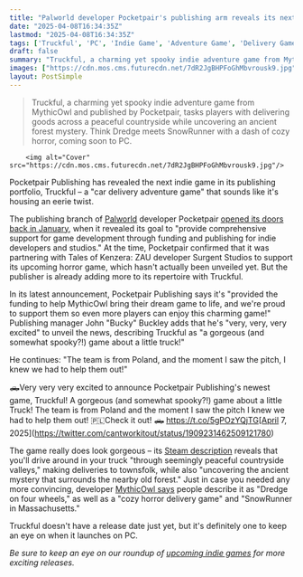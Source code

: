 ```yaml
---
title: "Palworld developer Pocketpair's publishing arm reveals its next game – a 'gorgeous (and somewhat spooky?!)' truck adventure with a 'small town mystery'"
date: "2025-04-08T16:34:35Z"
lastmod: "2025-04-08T16:34:35Z"
tags: ['Truckful', 'PC', 'Indie Game', 'Adventure Game', 'Delivery Game', 'Horror Game', 'Cozy Game']
draft: false
summary: "Truckful, a charming yet spooky indie adventure game from MythicOwl and published by Pocketpair,  tasks players with delivering goods across a peaceful countryside while uncovering an ancient forest mystery.  Think Dredge meets SnowRunner with a dash of cozy horror, coming soon to PC."
images: ["https://cdn.mos.cms.futurecdn.net/7dR2JgBHPFoGhMbvrousk9.jpg"]
layout: PostSimple
---
```

> Truckful, a charming yet spooky indie adventure game from MythicOwl and published by Pocketpair,  tasks players with delivering goods across a peaceful countryside while uncovering an ancient forest mystery.  Think Dredge meets SnowRunner with a dash of cozy horror, coming soon to PC.


        <img alt="Cover" src="https://cdn.mos.cms.futurecdn.net/7dR2JgBHPFoGhMbvrousk9.jpg"/>
        
Pocketpair Publishing has revealed the next indie game in its publishing portfolio, Truckful – a "car delivery adventure game" that sounds like it's housing an eerie twist.

The publishing branch of [<u>Palworld</u>](https://www.gamesradar.com/games/action/palworld-guide/) developer Pocketpair [<u>opened its doors back in January</u>](https://www.gamesradar.com/games/horror/palworld-developer-pocketpair-just-launched-its-own-publishing-business-and-its-first-project-is-a-horror-game-from-metroidvania-dev-and-assassins-creed-actor-abubakar-salim/), when it revealed its goal to "provide comprehensive support for game development through funding and publishing for indie developers and studios." At the time, Pocketpair confirmed that it was partnering with Tales of Kenzera: ZAU developer Surgent Studios to support its upcoming horror game, which hasn't actually been unveiled yet. But the publisher is already adding more to its repertoire with Truckful.

In its latest announcement, Pocketpair Publishing says it's "provided the funding to help MythicOwl bring their dream game to life, and we're proud to support them so even more players can enjoy this charming game!" Publishing manager John "Bucky" Buckley adds that he's "very, very, very excited" to unveil the news, describing Truckful as "a gorgeous (and somewhat spooky?!) game about a little truck!"

He continues: "The team is from Poland, and the moment I saw the pitch, I knew we had to help them out!"

🛻Very very very excited to announce Pocketpair Publishing's newest game, Truckful! A gorgeous (and somewhat spooky?!) game about a little Truck! The team is from Poland and the moment I saw the pitch I knew we had to help them out! 🇵🇱Check it out! 🛻 https://t.co/5gPOzYQjTG[April 7, 2025](https://twitter.com/cantworkitout/status/1909231462509121780)

The game really does look gorgeous – its [<u>Steam description</u>](https://store.steampowered.com/app/3090810/Truckful/) reveals that you'll drive around in your truck "through seemingly peaceful countryside valleys," making deliveries to townsfolk, while also "uncovering the ancient mystery that surrounds the nearby old forest." Just in case you needed any more convincing, developer [<u>MythicOwl says</u>](https://x.com/MythicOwlGames/status/1909616187643670909) people describe it as "Dredge on four wheels," as well as a "cozy horror delivery game" and "SnowRunner in Massachusetts."

Truckful doesn't have a release date just yet, but it's definitely one to keep an eye on when it launches on PC.

*Be sure to keep an eye on our roundup of *[<u><em>upcoming indie games</em></u>](https://www.gamesradar.com/upcoming-indie-games/)* for more exciting releases.*
        